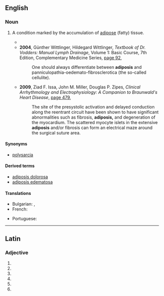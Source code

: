 ==English==

===Noun===
{{en-noun|adiposes}}

# {{lb|en|medical}} A condition marked by the accumulation of [[adipose]] (fatty) tissue.
#* {{quote-text|year=1922|author=Julius Parker Sedgwick|title=Text-Book of Pediatrics|page=210|url=http://books.google.com.au/books?id=KETwXvaeTr0C&q=%22adiposes%22&dq=%22adiposes%22&hl=en&sa=X&ei=1lMzUcawLueHmQWlioHwCA&redir_esc=y|passage=These '''adiposes''' are etiologically divisible into two types; those, on the one hand, which constitute a phenomenon of hypo- or athyroidea; and, those, on the other hand, which are sequela to hypoplasias and to functional errors in the germinal organs (castration, genital infantilism, etc).}}
#* '''2004''', Günther Wittlinger, Hildegard Wittlinger, ''Textbook of Dr. Vodders: Manual Lymph Drainage'', Volume 1: Basic Course, 7th Edition, Complementary Medicine Series, [http://books.google.com.au/books?id=cQSUAD6LsF4C&pg=PA92&dq=%22adiposis%22%7C%22adiposes%22%7C&hl=en&sa=X&ei=c0kzUejXCqOImQX414H4Dw&redir_esc=y#v=onepage&q=%22adiposis%22%7C%22adiposes%22%7C&f=false page 92],
#*: One should always differentiate between '''adiposis''' and panniculopathia-oedemato-fibrosclerotica (the so-called cellulite).
#* '''2009''', Ziad F. Issa, John M. Miller, Douglas P. Zipes, ''Clinical Arrhythmology and Electrophysiology: A Companion to Braunwald's Heart Disease'', [http://books.google.com.au/books?id=a8s8nd2JAiwC&pg=PA479&dq=%22adiposis%22%7C%22adiposes%22%7C&hl=en&sa=X&ei=c0kzUejXCqOImQX414H4Dw&redir_esc=y#v=onepage&q=%22adiposis%22%7C%22adiposes%22%7C&f=false page 479],
#*: The site of the presystolic activation and delayed conduction along the reentrant circuit have been shown to have significant abnormalities such as fibrosis, '''adiposis,''' and degeneration of the myocardium. The scattered myocyte islets in the extensive '''adiposis''' and/or fibrosis can form an electrical maze around the surgical suture area.

====Synonyms====
* {{sense|accumulation of fatty tissue}} [[polysarcia]]

====Derived terms====
* [[adiposis dolorosa]]
* [[adiposis edematosa]]

====Translations====
{{trans-top|accumulation of adipose tissue}}
* Bulgarian: {{t+|bg|дебелина}}, {{t+|bg|тлъстина}}
* French: {{t+|fr|adipose}}
{{trans-mid}}
* Portuguese: {{t|pt|adipose|f}}
{{trans-bottom}}

----

==Latin==

===Adjective===
{{la-adj-form|adiposīs}}

# {{inflection of|adiposus||dat|m|p|lang=la}}
# {{inflection of|adiposus||dat|f|p|lang=la}}
# {{inflection of|adiposus||dat|n|p|lang=la}}
# {{inflection of|adiposus||abl|m|p|lang=la}}
# {{inflection of|adiposus||abl|n|p|lang=la}}
# {{inflection of|adiposus||abl|f|p|lang=la}}